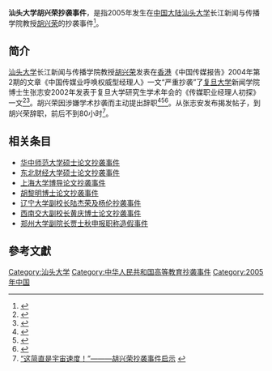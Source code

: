 '''汕头大学胡兴荣抄袭事件'''，是指2005年发生在[[中国大陆|中国大陆]][[汕头大学|汕头大学]]长江新闻与传播学院教授[[胡兴荣|胡兴荣]]的抄袭事件<ref>{{Cite book|title=大学法治与权益保护|last=湛中乐著|first=|publisher=北京：中国法制出版社|year=2011.08|isbn=978-7-5093-2731-9|location=|pages=349}}</ref>。

== 简介 ==
[[汕头大学|汕头大学]]长江新闻与传播学院教授[[胡兴荣|胡兴荣]]发表在[[香港|香港]]《中国传媒报告》2004年第2期的文章《中国传媒业呼唤权威型经理人》一文“严重抄袭”了[[复旦大学|复旦大学]]新闻学院博士生张志安2002年发表于复旦大学研究生学术年会的《传媒职业经理人初探》一文<ref>{{Cite book|title=高校学风与学校规范建设及学术不端行为防范惩处指导手册 第4卷|last=高等学校学风建设指导办公室组织编；吴卓欣主编|first=|publisher=[[华夏教育出版社|华夏教育出版社]]|year=2009.03|isbn=978-7-5080-7876-2|location=|pages=1391}}</ref><ref>{{Cite web |url=http://media.people.com.cn/GB/40606/3964617.html |title=汕头大学教授胡兴荣：涉嫌学术抄袭　主动提出辞职 |access-date=2009-07-29 |archive-date=2016-03-04 |archive-url=https://web.archive.org/web/20160304083502/http://media.people.com.cn/GB/40606/3964617.html |dead-url=no }}</ref>。胡兴荣因涉嫌学术抄袭而主动提出辞职<ref>{{Cite book|title=絮语人生|last=刘成林著|first=|publisher=新疆生产建设兵团出版社|year=2012.04|isbn=978-7-80756-229-0|location=|pages=170}}</ref><ref>{{Cite web |url=http://news.sina.com.cn/o/2006-01-01/10007872016s.shtml |title=南方都市报：对胡兴荣的辞职不应高估 |access-date=2009-09-12 |archive-date=2018-06-12 |archive-url=https://web.archive.org/web/20180612143803/http://news.sina.com.cn/o/2006-01-01/10007872016s.shtml |dead-url=no }}</ref><ref>{{Cite book|title=葛剑雄文集 第7卷 冷眼热言|last=[[葛剑雄|葛剑雄]]著|first=|publisher=广州：[[广东人民出版社|广东人民出版社]]|year=2015.04|isbn=978-7-218-10049-4|location=|pages=176}}</ref>。从张志安发布揭发帖子，到胡兴荣辞职，前后不到80小时<ref>[http://www.southcn.com/weekend/culture/200601050030.htm “这简直是宇宙速度！”———胡兴荣抄袭事件启示] {{webarchive|url=https://web.archive.org/web/20090706133647/http://www.southcn.com/weekend/culture/200601050030.htm |date=2009-07-06 }}</ref>。

==相关条目==
*[[华中师范大学硕士论文抄袭事件|华中师范大学硕士论文抄袭事件]]
*[[东北财经大学硕士论文抄袭事件|东北财经大学硕士论文抄袭事件]]
*[[上海大学博导论文抄袭事件|上海大学博导论文抄袭事件]]
*[[胡黎明博士论文抄袭事件|胡黎明博士论文抄袭事件]]
*[[辽宁大学副校长陆杰荣及杨伦抄袭事件|辽宁大学副校长陆杰荣及杨伦抄袭事件]]
*[[西南交大副校长黄庆博士论文抄袭事件|西南交大副校长黄庆博士论文抄袭事件]]
*[[郑州大学副院长贾士秋申报职称造假事件|郑州大学副院长贾士秋申报职称造假事件]]

==參考文獻==
{{reflist}}
[[Category:汕头大学|Category:汕头大学]]
[[Category:中华人民共和国高等教育抄袭事件|Category:中华人民共和国高等教育抄袭事件]]
[[Category:2005年中国|Category:2005年中国]]